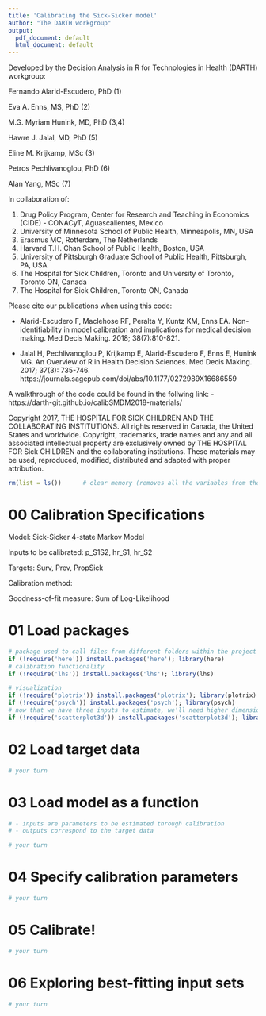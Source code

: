 ---
title: 'Calibrating the Sick-Sicker model'
author: "The DARTH workgroup"
output:
  pdf_document: default
  html_document: default
---

Developed by the Decision Analysis in R for Technologies in Health (DARTH) workgroup:

Fernando Alarid-Escudero, PhD (1) 

Eva A. Enns, MS, PhD (2)	

M.G. Myriam Hunink, MD, PhD (3,4)

Hawre J. Jalal, MD, PhD (5) 

Eline M. Krijkamp, MSc (3)	

Petros Pechlivanoglou, PhD (6)

Alan Yang, MSc (7)

In collaboration of: 		

1. Drug Policy Program, Center for Research and Teaching in Economics (CIDE) - CONACyT, 
   Aguascalientes, Mexico
2. University of Minnesota School of Public Health, Minneapolis, MN, USA
3. Erasmus MC, Rotterdam, The Netherlands
4. Harvard T.H. Chan School of Public Health, Boston, USA
5. University of Pittsburgh Graduate School of Public Health, Pittsburgh, PA, USA
6. The Hospital for Sick Children, Toronto and University of Toronto, Toronto ON, Canada
7. The Hospital for Sick Children, Toronto ON, Canada

Please cite our publications when using this code:
 
- Alarid-Escudero F, Maclehose RF, Peralta Y, Kuntz KM, Enns EA. 
Non-identifiability in model calibration and implications for 
medical decision making. Med Decis Making. 2018; 38(7):810-821. 
 
- Jalal H, Pechlivanoglou P, Krijkamp E, Alarid-Escudero F, Enns E, Hunink MG. 
An Overview of R in Health Decision Sciences. Med Decis Making. 2017; 37(3): 735-746. 
https://journals.sagepub.com/doi/abs/10.1177/0272989X16686559
 
A walkthrough of the code could be found in the follwing link:
- https://darth-git.github.io/calibSMDM2018-materials/

Copyright 2017, THE HOSPITAL FOR SICK CHILDREN AND THE COLLABORATING INSTITUTIONS. 
All rights reserved in Canada, the United States and worldwide. Copyright, 
trademarks, trade names and any and all associated intellectual property are 
exclusively owned by THE HOSPITAL FOR Sick CHILDREN and the collaborating 
institutions. These materials may be used, reproduced, modified, distributed 
and adapted with proper attribution.

\newpage

```{r}
rm(list = ls())      # clear memory (removes all the variables from the workspace)
```

# 00  Calibration Specifications 

Model: Sick-Sicker 4-state Markov Model

Inputs to be calibrated: p_S1S2, hr_S1, hr_S2

Targets: Surv, Prev, PropSick

Calibration method: 

Goodness-of-fit measure: Sum of Log-Likelihood

# 01 Load packages

```{r, warning=F, message=F}
# package used to call files from different folders within the project folder
if (!require('here')) install.packages('here'); library(here)
# calibration functionality
if (!require('lhs')) install.packages('lhs'); library(lhs)

# visualization
if (!require('plotrix')) install.packages('plotrix'); library(plotrix)
if (!require('psych')) install.packages('psych'); library(psych)
# now that we have three inputs to estimate, we'll need higher dimension visualization
if (!require('scatterplot3d')) install.packages('scatterplot3d'); library(scatterplot3d)
```

# 02 Load target data

```{r}
# your turn

```

# 03 Load model as a function

```{r}
# - inputs are parameters to be estimated through calibration
# - outputs correspond to the target data

# your turn

```

# 04 Specify calibration parameters

```{r}
# your turn

```

# 05 Calibrate!

```{r}
# your turn

```

# 06 Exploring best-fitting input sets

```{r}
# your turn

```


